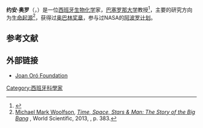 {{Infobox scientist
| honorific_prefix  = 
| name              = Joan Oró
| honorific_suffix  = 
| native_name       = 
| native_name_lang  = 
| image             = Joan Oró i Florensa.jpg
| image_size        = 
| image_upright     = 
| alt               = 
| caption           = Joan Oró i Florensa
| birth_name        = <!-- if different from "name" -->
| birth_date        = {{birth date |1923|10|26}}
| birth_place       = [[加泰罗尼亚|加泰罗尼亚]][[莱里达|莱里达]]
| death_date        = {{death date and age |2004|09|02|1923|10|26}}
| death_place       = [[加泰罗尼亚|加泰罗尼亚]][[巴塞罗那|巴塞罗那]]
| death_cause       = 
| resting_place     = 
| resting_place_coordinates = <!--{{coord|LAT|LONG|type:landmark|display=inline,title}}-->
| home_town         =
| other_names       = 
| siglum            =
| pronounce         =
| citizenship       = 
| nationality       = 西班牙
| fields            = 生物化学
| workplaces        = [[NASA|NASA]]
| patrons           = 
| education         = [[巴塞罗那大学|巴塞罗那大学]]
| alma_mater        = 
| thesis_title      = <!--(or  | thesis1_title =  and  | thesis2_title = )-->
| thesis_url        = <!--(or  | thesis1_url  =   and  | thesis2_url  =  )-->
| thesis_year       = 1956
| doctoral_advisor  = <!--(or  | doctoral_advisors = )-->
| academic_advisors = 
| doctoral_students = 
| notable_students  = 
| known_for         = [[生命起源|生命起源]]的有关研究
| influences        = 
| influenced        = 
| awards            = [[奥巴林奖章|奥巴林奖章]]
| author_abbrev_bot = 
| author_abbrev_zoo = 
| spouse            = <!--(or | spouses = )-->
| partner           = <!--(or | partners = )-->
| children          = 
| signature         = <!--(filename only)-->
| signature_alt     = 
| website           = <!--{{URL|www.example.com}}-->
| footnotes         = 
}}
'''约安·奥罗'''（{{lang-ca|Joan Oró i Florensa}}，{{bd|1923年|10月26日|2004年|9月2日}}）是一位[[西班牙|西班牙]][[生物化学|生物化学]]家，[[巴塞罗那大学|巴塞罗那大学]]教授<ref>{{Cite web |url=http://scielo.isciii.es/pdf/im/v8n1/necrologica1.pdf |title=存档副本 |access-date=2020-11-02 |archive-date=2020-09-24 |archive-url=https://web.archive.org/web/20200924075914/http://scielo.isciii.es/pdf/im/v8n1/necrologica1.pdf |dead-url=no }}</ref>，主要的研究方向为[[生命起源|生命起源]]<ref name="Woolfson2013">[[Michael_Woolfson|Michael Mark Woolfson]], ''[https://books.google.com/books?id=JYH0L2tLYpcC Time, Space, Stars & Man: The Story of the Big Bang] {{Wayback|url=https://books.google.com/books?id=JYH0L2tLYpcC |date=20201109111356 }}'', World Scientific, 2013, {{ISBN|978-1-84816-933-3}}, p. 383.</ref>，获得过[[奥巴林奖章|奥巴林奖章]]，参与过NASA的[[阿波罗计划|阿波罗计划]]。

== 参考文献 ==
{{Reflist}}

== 外部链接 ==
*[https://web.archive.org/web/20091128091355/http://www.inventa.cat/fundoro/ Joan Oró Foundation]
{{Authority control}}

{{DEFAULTSORT:Oro, Joan}}

[[Category:西班牙科學家|Category:西班牙科學家]]